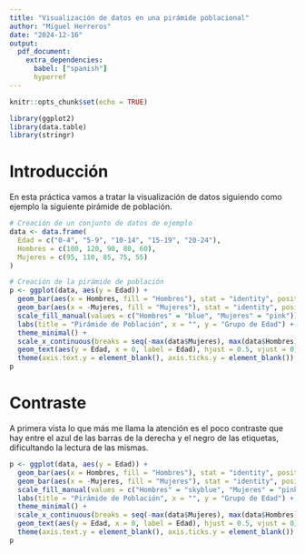 ```yaml
---
title: "Visualización de datos en una pirámide poblacional"
author: "Miguel Herreros"
date: "2024-12-16"
output: 
  pdf_document:
    extra_dependencies:
      babel: ["spanish"]
      hyperref
---
```


```r
knitr::opts_chunk$set(echo = TRUE)
```

```r
library(ggplot2)
library(data.table)
library(stringr)
```

\maketitle

\tableofcontents

# Introducción

En esta práctica vamos a tratar la visualización de datos siguiendo como ejemplo la siguiente pirámide de población.

```r
# Creación de un conjunto de datos de ejemplo
data <- data.frame(
  Edad = c("0-4", "5-9", "10-14", "15-19", "20-24"),
  Hombres = c(100, 120, 90, 80, 60),
  Mujeres = c(95, 110, 85, 75, 55)
)

# Creación de la pirámide de población
p <- ggplot(data, aes(y = Edad)) +
  geom_bar(aes(x = Hombres, fill = "Hombres"), stat = "identity", position = "identity") +
  geom_bar(aes(x = -Mujeres, fill = "Mujeres"), stat = "identity", position = "identity") +
  scale_fill_manual(values = c("Hombres" = "blue", "Mujeres" = "pink")) +
  labs(title = "Pirámide de Población", x = "", y = "Grupo de Edad") +
  theme_minimal() +
  scale_x_continuous(breaks = seq(-max(data$Mujeres), max(data$Hombres), by = 20), labels = abs(seq(-max(data$Mujeres), max(data$Hombres), by = 20))) +
  geom_text(aes(y = Edad, x = 0, label = Edad), hjust = 0.5, vjust = 0) +
  theme(axis.text.y = element_blank(), axis.ticks.y = element_blank())
p
```

# Contraste

A primera vista lo que más me llama la atención es el poco contraste que hay entre el azul de las barras de la derecha y el negro de las etiquetas, dificultando la lectura de las mismas.

```r
p <- ggplot(data, aes(y = Edad)) +
  geom_bar(aes(x = Hombres, fill = "Hombres"), stat = "identity", position = "identity") +
  geom_bar(aes(x = -Mujeres, fill = "Mujeres"), stat = "identity", position = "identity") +
  scale_fill_manual(values = c("Hombres" = "skyblue", "Mujeres" = "pink")) +
  labs(title = "Pirámide de Población", x = "", y = "Grupo de Edad") +
  theme_minimal() +
  scale_x_continuous(breaks = seq(-max(data$Mujeres), max(data$Hombres), by = 20), labels = abs(seq(-max(data$Mujeres), max(data$Hombres), by = 20))) +
  geom_text(aes(y = Edad, x = 0, label = Edad), hjust = 0.5, vjust = 0) +
  theme(axis.text.y = element_blank(), axis.ticks.y = element_blank())
p
```
